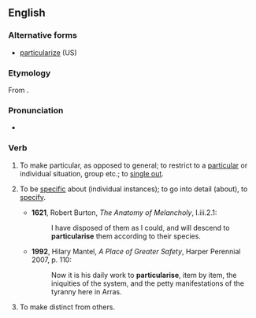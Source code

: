 ==English==

===Alternative forms===
* [[particularize]] (US)

===Etymology===
From {{suffix|particular|ise}}.

===Pronunciation===
*{{a|UK}} {{IPA|/pəˈtɪkjʊləɹʌɪz/}}

===Verb===
{{en-verb|particularis|ing}}

# {{transitive}} To make particular, as opposed to general; to restrict to a [[particular]] or individual situation, group etc.; to [[single out]].
# {{transitive|intransitive}} To be [[specific]] about (individual instances); to go into detail (about), to [[specify]].
#*'''1621''', Robert Burton, ''The Anatomy of Melancholy'', I.iii.2.1:
#*:I have disposed of them as I could, and will descend to '''particularise''' them according to their species.
#*'''1992''', Hilary Mantel, ''A Place of Greater Safety'', Harper Perennial 2007, p. 110:
#*:Now it is his daily work to '''particularise''', item by item, the iniquities of the system, and the petty manifestations of the tyranny here in Arras.
# {{intransitive}} To make distinct from others.
